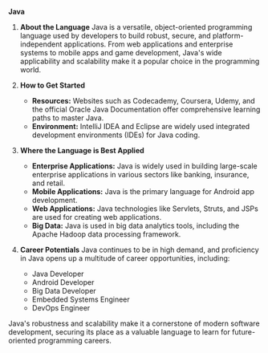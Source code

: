 **Java**

1. **About the Language**
   Java is a versatile, object-oriented programming language used by developers to build robust, secure, and platform-independent applications. From web applications and enterprise systems to mobile apps and game development, Java's wide applicability and scalability make it a popular choice in the programming world.

2. **How to Get Started**

   - **Resources:** Websites such as Codecademy, Coursera, Udemy, and the official Oracle Java Documentation offer comprehensive learning paths to master Java.
   - **Environment:** IntelliJ IDEA and Eclipse are widely used integrated development environments (IDEs) for Java coding.

3. **Where the Language is Best Applied**

   - **Enterprise Applications:** Java is widely used in building large-scale enterprise applications in various sectors like banking, insurance, and retail.
   - **Mobile Applications:** Java is the primary language for Android app development.
   - **Web Applications:** Java technologies like Servlets, Struts, and JSPs are used for creating web applications.
   - **Big Data:** Java is used in big data analytics tools, including the Apache Hadoop data processing framework.

4. **Career Potentials**
   Java continues to be in high demand, and proficiency in Java opens up a multitude of career opportunities, including:
   - Java Developer
   - Android Developer
   - Big Data Developer
   - Embedded Systems Engineer
   - DevOps Engineer

Java's robustness and scalability make it a cornerstone of modern software development, securing its place as a valuable language to learn for future-oriented programming careers.
